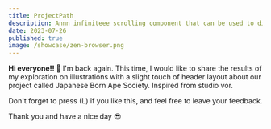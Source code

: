 ```yaml
---
title: ProjectPath
description: Annn infiniteee scrolling component that can be used to display text, images, or videos.
date: 2023-07-26
published: true
image: /showcase/zen-browser.png
---
```


<ComponentPreview name="saas-hero-two" />

**Hi everyone!! 👀**
I'm back again. This time, I would like to share the results of my exploration on illustrations with a slight touch of header layout about our project called Japanese Born Ape Society. Inspired from studio vor.

Don't forget to press (L) if you like this, and feel free to leave your feedback.

Thank you and have a nice day 😎
